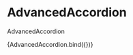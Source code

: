 
<Meta
  title="components/molecules/AdvancedAccordion"
  decorators={[withDesign]}
/>

# AdvancedAccordion

AdvancedAccordion

<Canvas>
  <Story
    name="Single AdvancedAccordion"
    parameters={{
      design: {
        type: 'figma',
        url: '',
      },
    }}
    args={{
      title: 'Kontakty',
      dividerStyle: 'mesto_01_full_width',
      firstItem: {
        title: 'Primátor hlavného mesta SR Bratislavy',
        headingCard: {
          title: 'Vallo Matúš, Ing. arch.',
          subtitle: 'Primátor',
          phone: '+421-2-59356535',
          email: 'primator@bratislava.sk',
        },
        departments: [
          {
            title: 'Kancelária primátora',
            subdepartments: [
              {
                departments: [
                  { title: 'Oddelenie zahraničných vzťahov a protokolu' },
                  { title: 'Oddelenie komunikácie a marketingu' },
                  {
                    title: 'Oddelenie vzťahov s verejnosťou',
                    departmentCards: [
                      {
                        title: 'Priezvisko Meno, Titul',
                        subtitle: 'Pozícia',
                        phone: '+421 *** *** ***',
                        email: 'meno.priezvisko@bratislava.sk',
                      },
                      {
                        title: 'Priezvisko Meno, Titul',
                        subtitle: 'Pozícia',
                        phone: '+421 *** *** ***',
                        email: 'meno.priezvisko@bratislava.sk',
                      },
                      {
                        title: 'Priezvisko Meno, Titul',
                        subtitle: 'Pozícia',
                        phone: '+421 *** *** ***',
                        email: 'meno.priezvisko@bratislava.sk',
                      },
                      {
                        title: 'Priezvisko Meno, Titul',
                        subtitle: 'Pozícia',
                        phone: '+421 *** *** ***',
                        email: 'meno.priezvisko@bratislava.sk',
                      },
                      {
                        title: 'Priezvisko Meno, Titul',
                        subtitle: 'Pozícia',
                        phone: '+421 *** *** ***',
                        email: 'meno.priezvisko@bratislava.sk',
                      },
                      {
                        title: 'Priezvisko Meno, Titul',
                        subtitle: 'Pozícia',
                        phone: '+421 *** *** ***',
                        email: 'meno.priezvisko@bratislava.sk',
                      },
                      {
                        title: 'Priezvisko Meno, Titul',
                        subtitle: 'Pozícia',
                        phone: '+421 *** *** ***',
                        email: 'meno.priezvisko@bratislava.sk',
                      },
                      {
                        title: 'Priezvisko Meno, Titul',
                        subtitle: 'Pozícia',
                        phone: '+421 *** *** ***',
                        email: 'meno.priezvisko@bratislava.sk',
                      },
                    ],
                  },
                  {
                    title:
                      'Sprostredkovateľský orgán - Integrovaný regionálny operačný program',
                  },
                  { title: 'Útvar správy mestských podnikov' },
                  { title: 'Útvar hlavného architekta' },
                ],
              },
            ],
            departmentCards: [
              {
                title: 'Kmeť J.',
                subtitle: 'Riaditeľ kancelárie primátora',
                phone: '+421 *** *** ***',
                email: 'meno.priezvisko@bratislava.sk',
              },
            ],
          },
          {
            title: 'Sekretariát primátora',
            subdepartments: [
              { departments: [{ title: 'Poradcovia primátora' }] },
            ],
            departmentPhone: '+421 *** *** ***',
            departmentCards: [
              {
                title: 'Marušicová A.',
                subtitle: 'Vedúca sekretariátu primátora',
                phone: '+421 *** *** ***',
                email: 'meno.priezvisko@bratislava.sk',
              },
              {
                title: 'Priezvisko Meno, Titul',
                subtitle: 'Pozícia',
                phone: '+421 *** *** ***',
                email: 'meno.priezvisko@bratislava.sk',
              },
              {
                title: 'Priezvisko Meno, Titul',
                subtitle: 'Pozícia',
                phone: '+421 *** *** ***',
                email: 'meno.priezvisko@bratislava.sk',
              },
              {
                title: 'Priezvisko Meno, Titul',
                subtitle: 'Pozícia',
                phone: '+421 *** *** ***',
                email: 'meno.priezvisko@bratislava.sk',
              },
            ],
          },
          {
            title: 'Námestníci primátora',
            subdepartments: [
              {
                departments: [
                  { title: 'Kancelária námestníčky Kratochvílovej' },
                  { title: 'Kancelária námestníčky Zaťovičovej' },
                  { title: 'Kancelária námestníčky Antalovej Plavúchovej' },
                ],
              },
            ],
            departmentCards: [
              {
                title: 'Kratochvílová T.',
                subtitle: '1. námestníčka primátora',
                phone: '+421 *** *** ***',
                email: 'meno.priezvisko@bratislava.sk',
              },
              {
                title: 'Zaťovičová Z.',
                subtitle: 'Námestníčka primátora',
                phone: '+421 *** *** ***',
                email: 'meno.priezvisko@bratislava.sk',
              },
              {
                title: 'Plavúchová A. L.',
                subtitle: 'Námestníčka primátora',
                phone: '+421 *** *** ***',
                email: 'meno.priezvisko@bratislava.sk',
              },
            ],
          },
        ],
      },
      secondItem: {
        title: 'Magistrát hlavného mesta SR Bratislavy',
        headingCard: {
          title: 'Košťál Ctibor, Mgr.',
          subtitle: 'Riaditeľ magistrátu',
          phone: '+421-2-59356663',
          email: 'riaditel@bratislava.sk',
        },
        departments: [
          {
            title: 'Kancelária riaditeľa magistrátu',
            departmentPhone: '+421 *** *** ***',
            departmentCards: [
              {
                title: 'Priezvisko Meno, Titul',
                subtitle: 'Pozícia',
                phone: '+421 *** *** ***',
                email: 'meno.priezvisko@bratislava.sk',
              },
              {
                title: 'Priezvisko Meno, Titul',
                subtitle: 'Pozícia',
                phone: '+421 *** *** ***',
                email: 'meno.priezvisko@bratislava.sk',
              },
              {
                title: 'Priezvisko Meno, Titul',
                subtitle: 'Pozícia',
                phone: '+421 *** *** ***',
                email: 'meno.priezvisko@bratislava.sk',
              },
              {
                title: 'Priezvisko Meno, Titul',
                subtitle: 'Pozícia',
                phone: '+421 *** *** ***',
                email: 'meno.priezvisko@bratislava.sk',
              },
              {
                title: 'Priezvisko Meno, Titul',
                subtitle: 'Pozícia',
                phone: '+421 *** *** ***',
                email: 'meno.priezvisko@bratislava.sk',
              },
              {
                title: 'Priezvisko Meno, Titul',
                subtitle: 'Pozícia',
                phone: '+421 *** *** ***',
                email: 'meno.priezvisko@bratislava.sk',
              },
              {
                title: 'Priezvisko Meno, Titul',
                subtitle: 'Pozícia',
                phone: '+421 *** *** ***',
                email: 'meno.priezvisko@bratislava.sk',
              },
              {
                title: 'Priezvisko Meno, Titul',
                subtitle: 'Pozícia',
                phone: '+421 *** *** ***',
                email: 'meno.priezvisko@bratislava.sk',
              },
            ],
          },
          {
            title: 'Zástupcovia riaditeľa magistrátu',
            departmentCards: [
              {
                title: 'Radosa M.',
                subtitle: 'Zástupca riaditeľa magistrátu',
                phone: '+421 *** *** ***',
                email: 'lukas.dinda@bratislava.sk',
              },
            ],
            subdepartments: [
              {
                groupHeading:
                  'Priamo riadené oddelenia zástupcom riaditeľa magistrátu',
                departments: [
                  {
                    title: 'Oddelenie komunálneho podniku',
                  },
                  {
                    title: 'Oddelenie správy komunikácií',
                  },
                ],
              },
              {
                groupHeading: 'Podriadené sekcie',
                departments: [
                  {
                    title: 'Sekcia právnych služieb',
                  },
                  {
                    title: 'Sekcia životného prostredia',
                  },
                  {
                    title: 'Sekcia nájomného bývania',
                  },
                ],
              },
              {
                groupHeading:
                  'Priamo riadené oddelenia zástupkyňou riaditeľa magistrátu',
                departments: [
                  {
                    title: 'Oddelenie školstva, športu a mládeže',
                  },
                  {
                    title: 'Oddelenie kultúry',
                  },
                  {
                    title: 'Oddelenie vnútornej správy',
                  },
                ],
                departmentCards: [
                  {
                    title: 'Bargerová J.',
                    subtitle: 'Zástupca riaditeľa magistrátu',
                    phone: '+421 *** *** ***',
                    email: 'lukas.dinda@bratislava.sk',
                  },
                ],
              },
              {
                groupHeading: 'Podriadené sekcie',
                departments: [
                  {
                    title: 'Sekcia sociálnych vecí',
                  },
                  {
                    title: 'Sekcia územného rozvoja',
                  },
                ],
              },
              {
                groupHeading:
                  'Priamo riadené oddelenia zástupcom riaditeľa magistrátu',
                departments: [
                  {
                    title: 'Oddelenie implementácie externého fiancovania',
                  },
                  {
                    title: 'Oddelenie interného auditu',
                  },
                  {
                    title: 'Oddelenie rozvoja magistrátu',
                  },
                ],
                departmentCards: [
                  {
                    title: 'Dinda Lukáš, Ing.',
                    subtitle: 'Zástupca riaditeľa magistrátu',
                    phone: '+421 *** *** ***',
                    email: 'lukas.dinda@bratislava.sk',
                  },
                ],
              },
              {
                groupHeading: 'Podriadené sekcie',
                departments: [
                  {
                    title: 'Sekcia výstavby',
                  },
                  {
                    title: 'Sekcia informatiky, dát a inovácií',
                    departmentCards: [
                      {
                        title: 'Priezvisko Meno, Titul',
                        subtitle: 'Pozícia',
                        phone: '+421 *** *** ***',
                        email: 'meno.priezvisko@bratislava.sk',
                      },
                      {
                        title: 'Priezvisko Meno, Titul',
                        subtitle: 'Pozícia',
                        phone: '+421 *** *** ***',
                        email: 'meno.priezvisko@bratislava.sk',
                      },
                    ],
                    subdepartments: [
                      {
                        title: 'Projektová kancelária - SIDal',
                      },
                      {
                        title: 'Oddelenie dátových a priestorových analýz',
                      },
                      {
                        title: 'Oddelenie informatiky',
                      },
                      {
                        title: 'Oddelenie inovácií a digitálnych služieb',
                        departmentCards: [
                          {
                            title: 'Priezvisko Meno, Titul',
                            subtitle: 'Pozícia',
                            phone: '+421 *** *** ***',
                            email: 'meno.priezvisko@bratislava.sk',
                          },
                          {
                            title: 'Priezvisko Meno, Titul',
                            subtitle: 'Pozícia',
                            phone: '+421 *** *** ***',
                            email: 'meno.priezvisko@bratislava.sk',
                          },
                          {
                            title: 'Priezvisko Meno, Titul',
                            subtitle: 'Pozícia',
                            phone: '+421 *** *** ***',
                            email: 'meno.priezvisko@bratislava.sk',
                          },
                          {
                            title: 'Priezvisko Meno, Titul',
                            subtitle: 'Pozícia',
                            phone: '+421 *** *** ***',
                            email: 'meno.priezvisko@bratislava.sk',
                          },
                          {
                            title: 'Priezvisko Meno, Titul',
                            subtitle: 'Pozícia',
                            phone: '+421 *** *** ***',
                            email: 'meno.priezvisko@bratislava.sk',
                          },
                          {
                            title: 'Priezvisko Meno, Titul',
                            subtitle: 'Pozícia',
                            phone: '+421 *** *** ***',
                            email: 'meno.priezvisko@bratislava.sk',
                          },
                          {
                            title: 'Priezvisko Meno, Titul',
                            subtitle: 'Pozícia',
                            phone: '+421 *** *** ***',
                            email: 'meno.priezvisko@bratislava.sk',
                          },
                          {
                            title: 'Priezvisko Meno, Titul',
                            subtitle: 'Pozícia',
                            phone: '+421 *** *** ***',
                            email: 'meno.priezvisko@bratislava.sk',
                          },
                        ],
                      },
                    ],
                  },
                  {
                    title: 'Projektová kancelária - magistrát',
                  },
                ],
              },
            ],
          },
        ],
        headingSubdepartments: [
          {
            groupHeading: 'Priamo riadené oddelenia riaditeľom magistrátu',
            departments: [
              {
                title: 'Oddelenie ľudských zdrojov',
              },
              {
                title: 'Odd. verejného obstarávania',
              },
              {
                title: 'Oddelenie správy komunikácií',
              },
              {
                title: 'Odd. programovania a spolupráce',
              },
              {
                title: 'Útvar hlavného ekonóma',
              },
            ],
          },
          {
            groupHeading: 'Podriadené sekcie',
            departments: [
              {
                title: 'Sekcia financií',
              },
              {
                title: 'Sekcia dopravy',
              },
              {
                title: 'Sekcia správy nehnuteľností',
              },
            ],
          },
        ],
      },
    }}
  >
    {AdvancedAccordion.bind({})}
  </Story>
</Canvas>

<ArgsTable of={AdvancedAccordion} />
